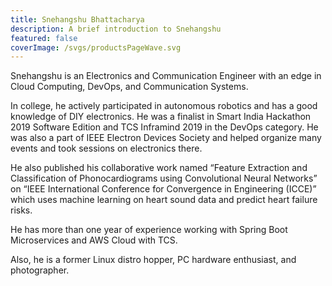 ```yaml
---
title: Snehangshu Bhattacharya
description: A brief introduction to Snehangshu
featured: false
coverImage: /svgs/productsPageWave.svg
---
```


Snehangshu is an Electronics and Communication Engineer with an edge in Cloud Computing, DevOps, and Communication Systems.

In college, he actively participated in autonomous robotics and has a good knowledge of DIY electronics. He was a finalist in Smart India Hackathon 2019 Software Edition and TCS Inframind 2019 in the DevOps category. He was also a part of IEEE Electron Devices Society and helped organize many events and took sessions on electronics there.

He also published his collaborative work named “Feature Extraction and Classification of Phonocardiograms using Convolutional Neural Networks” on “IEEE International Conference for Convergence in Engineering (ICCE)” which uses machine learning on heart sound data and predict heart failure risks.

He has more than one year of experience working with Spring Boot Microservices and AWS Cloud with TCS.

Also, he is a former Linux distro hopper, PC hardware enthusiast, and photographer.
